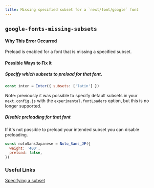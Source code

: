```yaml
---
title: Missing specified subset for a `next/font/google` font
---
```


## `google-fonts-missing-subsets`

#### Why This Error Occurred

Preload is enabled for a font that is missing a specified subset.

#### Possible Ways to Fix It

##### Specify which subsets to preload for that font.

```js filename="example.js"
const inter = Inter({ subsets: ['latin'] })
```

Note: previously it was possible to specify default subsets in your `next.config.js` with the `experimental.fontLoaders` option, but this is no longer supported.

##### Disable preloading for that font

If it's not possible to preload your intended subset you can disable preloading.

```js filename="example.js"
const notoSansJapanese = Noto_Sans_JP({
  weight: '400',
  preload: false,
})
```

### Useful Links

[Specifying a subset](/docs/basic-features/font-optimization#specifying-a-subset)
